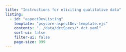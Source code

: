 ```yaml
---
title: "Instructions for eliciting qualitative data"
listing:
  - id: "aspectDevListing"
    template: "psycore-aspectDev-template.ejs"
    contents: "../data/dctSpecs/*.dct.yaml"
    sort-ui: false
    filter-ui: false
    page-size: 999
---
```


::: {#aspectDev-listing}
:::
